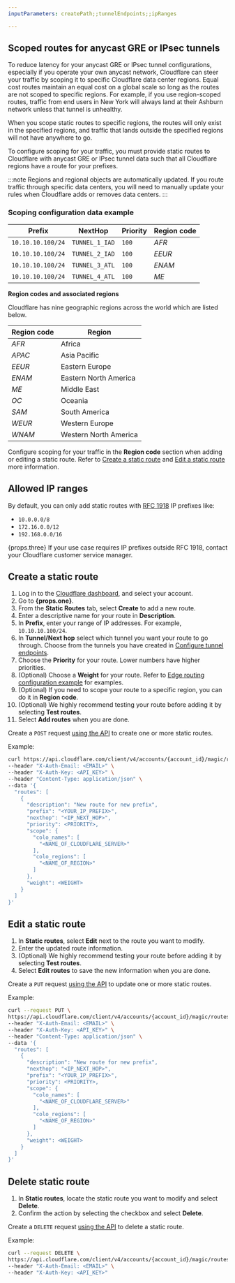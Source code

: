 ```yaml
---
inputParameters: createPath;;tunnelEndpoints;;ipRanges

---
```



## Scoped routes for anycast GRE or IPsec tunnels

To reduce latency for your <GlossaryTooltip term="anycast">anycast</GlossaryTooltip> <GlossaryTooltip term="GRE tunnel">GRE</GlossaryTooltip> or <GlossaryTooltip term="IPsec tunnel">IPsec</GlossaryTooltip> tunnel configurations, especially if you operate your own anycast network, Cloudflare can steer your traffic by scoping it to specific Cloudflare data center regions. Equal cost routes maintain an equal cost on a global scale so long as the routes are not scoped to specific regions. For example, if you use region-scoped routes, traffic from end users in New York will always land at their Ashburn network unless that tunnel is unhealthy.

When you scope static routes to specific regions, the routes will only exist in the specified regions, and traffic that lands outside the specified regions will not have anywhere to go.

To configure scoping for your traffic, you must provide static routes to Cloudflare with anycast GRE or IPsec tunnel data such that all Cloudflare regions have a route for your prefixes.

:::note
Regions and regional objects are automatically updated. If you route traffic through specific data centers, you will need to manually update your rules when Cloudflare adds or removes data centers.
:::

### Scoping configuration data example

| Prefix            | NextHop        | Priority | Region code |
| ----------------- | -------------- | -------- | ----------- |
| `10.10.10.100/24` | `TUNNEL_1_IAD` | `100`    | *AFR*       |
| `10.10.10.100/24` | `TUNNEL_2_IAD` | `100`    | *EEUR*      |
| `10.10.10.100/24` | `TUNNEL_3_ATL` | `100`    | *ENAM*      |
| `10.10.10.100/24` | `TUNNEL_4_ATL` | `100`    | *ME*        |

**Region codes and associated regions**

Cloudflare has nine geographic regions across the world which are listed below.

| Region code | Region                |
| ----------- | --------------------- |
| *AFR*       | Africa                |
| *APAC*      | Asia Pacific          |
| *EEUR*      | Eastern Europe        |
| *ENAM*      | Eastern North America |
| *ME*        | Middle East           |
| *OC*        | Oceania               |
| *SAM*       | South America         |
| *WEUR*      | Western Europe        |
| *WNAM*      | Western North America |

Configure scoping for your traffic in the **Region code** section when adding or editing a static route. Refer to [Create a static route](#create-a-static-route) and [Edit a static route](#edit-a-static-route) more information.

## Allowed IP ranges

By default, you can only add static routes with [RFC 1918](https://datatracker.ietf.org/doc/html/rfc1918) IP prefixes like:

* `10.0.0.0/8`
* `172.16.0.0/12`
* `192.168.0.0/16`

{props.three}
If your use case requires IP prefixes outside RFC 1918, contact your Cloudflare customer service manager.

## ​​Create a static route

<Tabs> <TabItem label="dashboard">

1. Log in to the [Cloudflare dashboard](https://dash.cloudflare.com/login), and select your account.
2. Go to **{props.one}**.
3. From the **Static Routes** tab, select **Create** to add a new route.
4. Enter a descriptive name for your route in **Description**.
5. In **Prefix**, enter your range of IP addresses. For example, `10.10.10.100/24`.
6. In **Tunnel/Next hop** select which tunnel you want your route to go through. Choose from the tunnels you have created in <a href={props.two}>Configure tunnel endpoints</a>.
7. Choose the **Priority** for your route. Lower numbers have higher priorities.
8. (Optional) Choose a **Weight** for your route. Refer to [Edge routing configuration example](#edge-routing-configuration-example) for examples.
9. (Optional) If you need to scope your route to a specific region, you can do it in **Region code**.
10. (Optional) We highly recommend testing your route before adding it by selecting **Test routes**.
11. Select **Add routes** when you are done.

</TabItem> <TabItem label="api">

<Render file="connector/account-id-api-key" product="magic-wan" />

Create a `POST` request [using the API](/api/operations/magic-static-routes-create-routes) to create one or more static routes.

Example:

```bash
curl https://api.cloudflare.com/client/v4/accounts/{account_id}/magic/routes \
--header "X-Auth-Email: <EMAIL>" \
--header "X-Auth-Key: <API_KEY>" \
--header "Content-Type: application/json" \
--data '{
  "routes": [
    {
      "description": "New route for new prefix",
      "prefix": "<YOUR_IP_PREFIX>",
      "nexthop": "<IP_NEXT_HOP>",
      "priority": <PRIORITY>,
      "scope": {
        "colo_names": [
          "<NAME_OF_CLOUDFLARE_SERVER>"
        ],
        "colo_regions": [
          "<NAME_OF_REGION>"
        ]
      },
      "weight": <WEIGHT>
    }
  ]
}'
```

</TabItem> </Tabs>

## ​​Edit a static route

<Tabs> <TabItem label="dashboard">

1. In **Static routes**, select **Edit** next to the route you want to modify.
2. Enter the updated route information.
3. (Optional) We highly recommend testing your route before adding it by selecting **Test routes**.
4. Select **Edit routes** to save the new information when you are done.

</TabItem> <TabItem label="api">

<Render file="connector/account-id-api-key" product="magic-wan" />

Create a `PUT` request [using the API](/api/operations/magic-static-routes-update-many-routes) to update one or more static routes.

Example:

```bash
curl --request PUT \
https://api.cloudflare.com/client/v4/accounts/{account_id}/magic/routes \
--header "X-Auth-Email: <EMAIL>" \
--header "X-Auth-Key: <API_KEY>" \
--header "Content-Type: application/json" \
--data '{
  "routes": [
    {
      "description": "New route for new prefix",
      "nexthop": "<IP_NEXT_HOP>",
      "prefix": "<YOUR_IP_PREFIX>",
      "priority": <PRIORITY>,
      "scope": {
        "colo_names": [
          "<NAME_OF_CLOUDFLARE_SERVER>"
        ],
        "colo_regions": [
          "<NAME_OF_REGION>"
        ]
      },
      "weight": <WEIGHT>
    }
  ]
}'
```

</TabItem> </Tabs>

## ​​Delete static route

<Tabs> <TabItem label="dashboard">

1. In **Static routes**, locate the static route you want to modify and select **Delete**.
2. Confirm the action by selecting the checkbox and select **Delete**.

</TabItem> <TabItem label="api">

<Render file="connector/account-id-api-key" product="magic-wan" />

Create a `DELETE` request [using the API](/api/operations/magic-static-routes-delete-route) to delete a static route.

Example:

```bash
curl --request DELETE \
https://api.cloudflare.com/client/v4/accounts/{account_id}/magic/routes/{route_id} \
--header "X-Auth-Email: <EMAIL>" \
--header "X-Auth-Key: <API_KEY>"
```

</TabItem> </Tabs>
